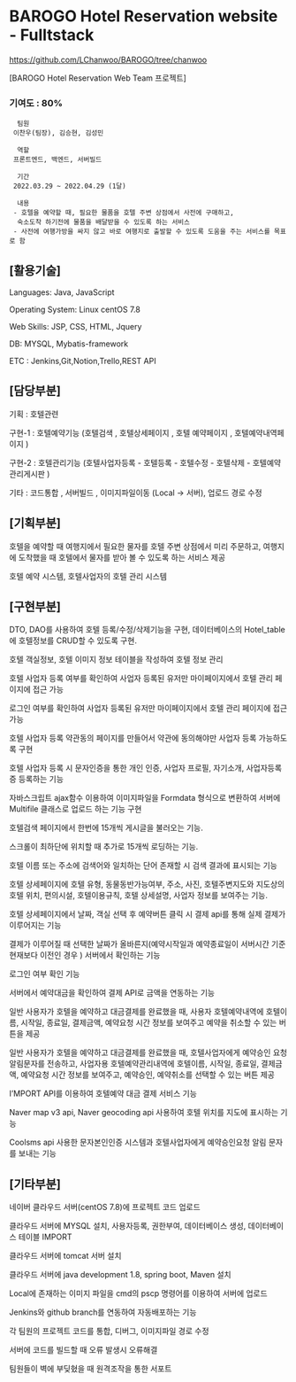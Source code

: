 # BAROGO Hotel Reservation website - Fulltstack
https://github.com/LChanwoo/BAROGO/tree/chanwoo

[BAROGO Hotel Reservation Web Team 프로젝트]
### 기여도 : 80%
```
  팀원
 이찬우(팀장), 김승현, 김성민

  역할
 프론트엔드, 백엔드, 서버빌드

  기간
 2022.03.29 ~ 2022.04.29 (1달)

  내용
 - 호텔을 예약할 때, 필요한 물품을 호텔 주변 상점에서 사전에 구매하고, 
  숙소도착 하기전에 물품을 배달받을 수 있도록 하는 서비스
 - 사전에 여행가방을 싸지 않고 바로 여행지로 출발할 수 있도록 도움을 주는 서비스를 목표로 함 
```
## [활용기술]
Languages: Java, JavaScript

Operating System: Linux centOS 7.8

Web Skills: JSP, CSS, HTML, Jquery

DB: MYSQL, Mybatis-framework

ETC : Jenkins,Git,Notion,Trello,REST API

## [담당부분]
기획 : 호텔관련 

구현-1 : 호텔예약기능 (호텔검색 , 호텔상세페이지 , 호텔  예약페이지 , 호텔예약내역페이지 )

구현-2 : 호텔관리기능 (호텔사업자등록  - 호텔등록  - 호텔수정  - 호텔삭제  - 호텔예약관리게시판 )

기타 : 코드통합 , 서버빌드 , 이미지파일이동 (Local -> 서버), 업로드  경로  수정

## [기획부분]
호텔을 예약할 때 여행지에서 필요한 물자를 호텔 주변 상점에서 미리 주문하고, 여행지에 도착했을 때 호텔에서 물자를 받아 볼 수 있도록 하는 서비스 제공

호텔 예약 시스템, 호텔사업자의 호텔 관리 시스템 
## [구현부분]
DTO, DAO를 사용하여 호텔 등록/수정/삭제기능을 구현, 데이터베이스의 Hotel_table에 호텔정보를 CRUD할 수 있도록 구현.

호텔 객실정보, 호텔 이미지 정보 테이블을 작성하여 호텔 정보 관리

호텔 사업자 등록 여부를 확인하여 사업자 등록된 유저만 마이페이지에서 호텔 관리 페이지에 접근 가능

로그인 여부를 확인하여 사업자 등록된 유저만 마이페이지에서 호텔 관리 페이지에 접근 가능

호텔 사업자 등록 약관동의 페이지를 만들어서 약관에 동의해야만 사업자 등록 가능하도록 구현

호텔 사업자 등록 시 문자인증을 통한 개인 인증, 사업자 프로필, 자기소개, 사업자등록증  등록하는 기능  

자바스크립트 ajax함수 이용하여 이미지파일을 Formdata 형식으로 변환하여 서버에 Multifile 클래스로 업로드 하는 기능 구현

호텔검색 페이지에서 한번에 15개씩 게시글을 불러오는 기능. 

스크롤이 최하단에 위치할 때 추가로 15개씩 로딩하는 기능.

호텔 이름 또는 주소에 검색어와 일치하는 단어 존재할 시 검색 결과에 표시되는 기능

호텔 상세페이지에 호텔 유형, 동물동반가능여부, 주소, 사진, 호텔주변지도와 지도상의 호텔 위치, 편의시설, 호텔이용규칙, 호텔 상세설명, 사업자 정보를 보여주는 기능. 

호텔 상세페이지에서 날짜, 객실 선택 후 예약버튼 클릭 시 결제 api를 통해 실제 결제가 이루어지는 기능 

결제가 이루어질 때 선택한 날짜가 올바른지(예약시작일과 예약종료일이 서버시간 기준 현재보다 이전인 경우 ) 서버에서 확인하는 기능

로그인 여부 확인 기능

서버에서 예약대금을 확인하여 결제 API로 금액을 연동하는 기능  

일반 사용자가 호텔을 예약하고 대금결제를 완료했을 때, 사용자 호텔예약내역에 호텔이름, 시작일, 종료일, 결제금액, 예약요청 시간 정보를 보여주고 예약을 취소할 수 있는 버튼을 제공

일반 사용자가 호텔을 예약하고 대금결제를 완료했을 때, 호텔사업자에게 예약승인 요청 알림문자를 전송하고, 사업자용 호텔예약관리내역에 호텔이름, 시작일, 종료일, 결제금액, 예약요청 시간 정보를 보여주고, 예약승인, 예약취소를 선택할 수 있는 버튼 제공 

I’MPORT API를 이용하여 호텔예약 대금 결제 서비스 기능

Naver map v3 api, Naver geocoding api 사용하여 호텔 위치를 지도에 표시하는 기능

Coolsms api 사용한 문자본인인증 시스템과 호텔사업자에게 예약승인요청 알림 문자를 보내는 기능

## [기타부분]
네이버 클라우드 서버(centOS 7.8)에 프로젝트 코드 업로드

클라우드 서버에 MYSQL 설치, 사용자등록, 권한부여, 데이터베이스 생성, 데이터베이스 테이블 IMPORT

클라우드 서버에 tomcat 서버 설치

클라우드 서버에 java development 1.8, spring boot, Maven 설치

Local에 존재하는 이미지 파일을 cmd의 pscp 명령어를 이용하여 서버에 업로드

Jenkins와 github branch를 연동하여 자동배포하는 기능 

각 팀원의 프로젝트 코드를 통합, 디버그, 이미지파일 경로 수정 

서버에 코드를 빌드할 때 오류 발생시 오류해결

팀원들이 벽에 부딪혔을 때 원격조작을 통한 서포트  
